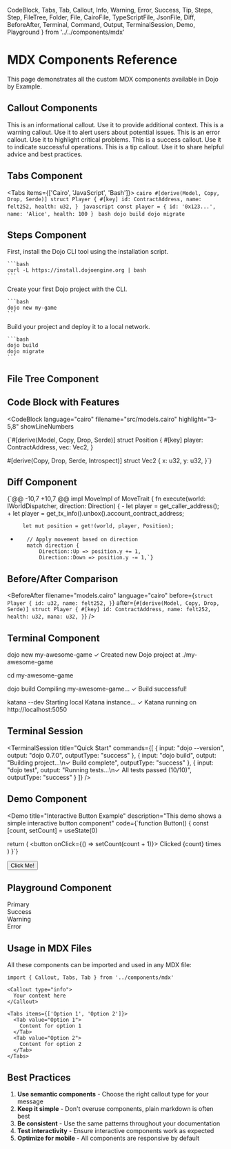   CodeBlock, Tabs, Tab, Callout, Info, Warning, Error, Success, Tip,
  Steps, Step, FileTree, Folder, File, CairoFile, TypeScriptFile, JsonFile,
  Diff, BeforeAfter, Terminal, Command, Output, TerminalSession,
  Demo, Playground
} from '../../components/mdx'

# MDX Components Reference

This page demonstrates all the custom MDX components available in Dojo by Example.

## Callout Components

<Info title="Information">
  This is an informational callout. Use it to provide additional context.
</Info>

<Warning title="Warning">
  This is a warning callout. Use it to alert users about potential issues.
</Warning>

<Error title="Error">
  This is an error callout. Use it to highlight critical problems.
</Error>

<Success title="Success">
  This is a success callout. Use it to indicate successful operations.
</Success>

<Tip title="Pro Tip">
  This is a tip callout. Use it to share helpful advice and best practices.
</Tip>

## Tabs Component

<Tabs items={['Cairo', 'JavaScript', 'Bash']}>
  <Tab value="Cairo">
    ```cairo
    #[derive(Model, Copy, Drop, Serde)]
    struct Player {
        #[key]
        id: ContractAddress,
        name: felt252,
        health: u32,
    }
    ```
  </Tab>
  <Tab value="JavaScript">
    ```javascript
    const player = {
      id: '0x123...',
      name: 'Alice',
      health: 100
    }
    ```
  </Tab>
  <Tab value="Bash">
    ```bash
    dojo build
    dojo migrate
    ```
  </Tab>
</Tabs>

## Steps Component

<Steps>
  <Step title="Install Dojo">
    First, install the Dojo CLI tool using the installation script.
    
    ```bash
    curl -L https://install.dojoengine.org | bash
    ```
  </Step>
  
  <Step title="Create a New Project">
    Create your first Dojo project with the CLI.
    
    ```bash
    dojo new my-game
    ```
  </Step>
  
  <Step title="Build and Deploy" optional>
    Build your project and deploy it to a local network.
    
    ```bash
    dojo build
    dojo migrate
    ```
  </Step>
</Steps>

## File Tree Component

<FileTree>
  <Folder name="src" defaultOpen>
    <CairoFile name="models.cairo" badge="new" />
    <CairoFile name="systems.cairo" />
    <Folder name="tests">
      <CairoFile name="test_models.cairo" />
      <CairoFile name="test_systems.cairo" />
    </Folder>
  </Folder>
  <Folder name="client">
    <TypeScriptFile name="index.ts" />
    <JsonFile name="package.json" />
  </Folder>
  <File name="Scarb.toml" icon="⚙️" />
</FileTree>

## Code Block with Features

<CodeBlock 
  language="cairo" 
  filename="src/models.cairo" 
  highlight="3-5,8"
  showLineNumbers
>
{`#[derive(Model, Copy, Drop, Serde)]
struct Position {
    #[key]
    player: ContractAddress,
    vec: Vec2,
}

#[derive(Copy, Drop, Serde, Introspect)]
struct Vec2 {
    x: u32,
    y: u32,
}`}
</CodeBlock>

## Diff Component

<Diff filename="src/systems.cairo" language="cairo">
{`@@ -10,7 +10,7 @@
 impl MoveImpl of MoveTrait {
     fn execute(world: IWorldDispatcher, direction: Direction) {
-        let player = get_caller_address();
+        let player = get_tx_info().unbox().account_contract_address;
         
         let mut position = get!(world, player, Position);
         
+        // Apply movement based on direction
         match direction {
             Direction::Up => position.y += 1,
             Direction::Down => position.y -= 1,`}
</Diff>

## Before/After Comparison

<BeforeAfter
  filename="models.cairo"
  language="cairo"
  before={`struct Player {
    id: u32,
    name: felt252,
}`}
  after={`#[derive(Model, Copy, Drop, Serde)]
struct Player {
    #[key]
    id: ContractAddress,
    name: felt252,
    health: u32,
    mana: u32,
}`}
/>

## Terminal Component

<Terminal title="Dojo CLI">
  <Command>dojo new my-awesome-game</Command>
  <Output type="success">✓ Created new Dojo project at ./my-awesome-game</Output>
  
  <Command>cd my-awesome-game</Command>
  
  <Command>dojo build</Command>
  <Output>Compiling my-awesome-game...</Output>
  <Output type="success">✓ Build successful!</Output>
  
  <Command>katana --dev</Command>
  <Output>Starting local Katana instance...</Output>
  <Output type="success">✓ Katana running on http://localhost:5050</Output>
</Terminal>

## Terminal Session

<TerminalSession 
  title="Quick Start"
  commands={[
    { 
      input: "dojo --version",
      output: "dojo 0.7.0",
      outputType: "success"
    },
    {
      input: "dojo build",
      output: "Building project...\n✓ Build complete",
      outputType: "success"
    },
    {
      input: "dojo test",
      output: "Running tests...\n✓ All tests passed (10/10)",
      outputType: "success"
    }
  ]}
/>

## Demo Component

<Demo 
  title="Interactive Button Example"
  description="This demo shows a simple interactive button component"
  code={`function Button() {
  const [count, setCount] = useState(0)
  
  return (
    <button onClick={() => setCount(count + 1)}>
      Clicked {count} times
    </button>
  )
}`}
>
  <div className="flex justify-center">
    <button className="btn btn-primary">
      Click Me!
    </button>
  </div>
</Demo>

## Playground Component

<Playground title="Color Picker">
  <div className="grid grid-cols-4 gap-4">
    <div className="h-20 bg-dojo-primary rounded-lg flex items-center justify-center text-white">
      Primary
    </div>
    <div className="h-20 bg-success rounded-lg flex items-center justify-center text-white">
      Success
    </div>
    <div className="h-20 bg-warning rounded-lg flex items-center justify-center text-white">
      Warning
    </div>
    <div className="h-20 bg-error rounded-lg flex items-center justify-center text-white">
      Error
    </div>
  </div>
</Playground>

## Usage in MDX Files

All these components can be imported and used in any MDX file:

```mdx
import { Callout, Tabs, Tab } from '../components/mdx'

<Callout type="info">
  Your content here
</Callout>

<Tabs items={['Option 1', 'Option 2']}>
  <Tab value="Option 1">
    Content for option 1
  </Tab>
  <Tab value="Option 2">
    Content for option 2
  </Tab>
</Tabs>
```

## Best Practices

1. **Use semantic components** - Choose the right callout type for your message
2. **Keep it simple** - Don't overuse components, plain markdown is often best
3. **Be consistent** - Use the same patterns throughout your documentation
4. **Test interactivity** - Ensure interactive components work as expected
5. **Optimize for mobile** - All components are responsive by default
